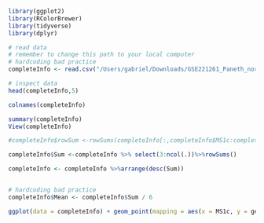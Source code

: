 
```r
library(ggplot2)
library(RColorBrewer)
library(tidyverse)
library(dplyr)

```


```r

# read data 
# remember to change this path to your local computer 
# hardcoding bad practice
completeInfo <- read.csv("/Users/gabriel/Downloads/GSE221261_Paneth_normalized_counts.csv")

# inspect data
head(completeInfo,5)

colnames(completeInfo)
```

```r

summary(completeInfo)
View(completeInfo)
```

```r

#completeInfo$rowSum <-rowSums(completeInfo[:,completeInfo$MS1c:completeInfo$MS6c])

completeInfo$Sum <-completeInfo %>% select(3:ncol(.))%>%rowSums()

completeInfo <- completeInfo %>%arrange(desc(Sum))


# hardcoding bad practice
completeInfo$Mean <- completeInfo$Sum / 6 


```


```r

ggplot(data = completeInfo) + geom_point(mapping = aes(x = MS1c, y = gene))


```
